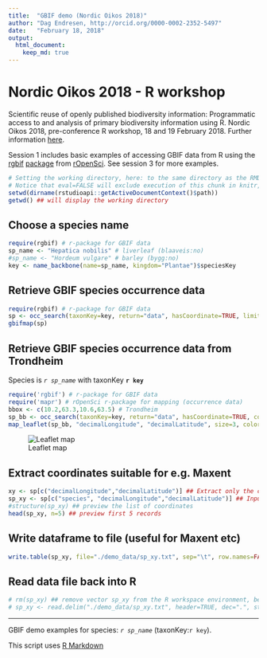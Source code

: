 ```yaml
---
title:  "GBIF demo (Nordic Oikos 2018)"
author: "Dag Endresen, http://orcid.org/0000-0002-2352-5497"
date:   "February 18, 2018"
output:
  html_document:
    keep_md: true
---
```



# Nordic Oikos 2018 - R workshop

Scientific reuse of openly published biodiversity information: Programmatic access to and analysis of primary biodiversity information using R. Nordic Oikos 2018, pre-conference R workshop, 18 and 19 February 2018. Further information [here](http://www.gbif.no/events/2018/Nordic-Oikos-2018-R-workshop.html).

Session 1 includes basic examples of accessing GBIF data from R using the [rgbif](https://www.gbif.org/tool/81747/rgbif) [package](https://cran.r-project.org/web/packages/rgbif/index.html) from [rOpenSci](https://ropensci.org/). See session 3 for more examples.


```r
# Setting the working directory, here: to the same directory as the RMD-script
# Notice that eval=FALSE will exclude execution of this chunk in knitr, but enable manual execution in RStudio
setwd(dirname(rstudioapi::getActiveDocumentContext()$path))
getwd() ## will display the working directory
```

## Choose a species name
```r
require(rgbif) # r-package for GBIF data
sp_name <- "Hepatica nobilis" # liverleaf (blaaveis:no)
#sp_name <- "Hordeum vulgare" # barley (bygg:no)
key <- name_backbone(name=sp_name, kingdom="Plantae")$speciesKey
```

## Retrieve GBIF species occurrence data
```r
require(rgbif) # r-package for GBIF data
sp <- occ_search(taxonKey=key, return="data", hasCoordinate=TRUE, limit=200) 
gbifmap(sp)
```


## Retrieve GBIF species occurrence data from Trondheim
Species is *`r sp_name`* with taxonKey **`r key`**
```r
require('rgbif') # r-package for GBIF data
require('mapr') # rOpenSci r-package for mapping (occurrence data)
bbox <- c(10.2,63.3,10.6,63.5) # Trondheim
sp_bb <- occ_search(taxonKey=key, return="data", hasCoordinate=TRUE, country="NO", geometry=bbox, limit=200) 
map_leaflet(sp_bb, "decimalLongitude", "decimalLatitude", size=3, color="blue")
```

![Leaflet map](demo_data/s1_leaflet_map.png "Leaflet map")


## Extract coordinates suitable for e.g. Maxent
```r
xy <- sp[c("decimalLongitude","decimalLatitude")] ## Extract only the coordinates
sp_xy <- sp[c("species", "decimalLongitude","decimalLatitude")] ## Input format for Maxent
#structure(sp_xy) ## preview the list of coordinates
head(sp_xy, n=5) ## preview first 5 records
```

## Write dataframe to file (useful for Maxent etc)
```r
write.table(sp_xy, file="./demo_data/sp_xy.txt", sep="\t", row.names=FALSE, qmethod="double") ## for Maxent
```

## Read data file back into R
```r
# rm(sp_xy) ## remove vector sp_xy from the R workspace environment, before re-loading
# sp_xy <- read.delim("./demo_data/sp_xy.txt", header=TRUE, dec=".", stringsAsFactors=FALSE)
```

***

GBIF demo examples for species: *`r sp_name`* (taxonKey:`r key`).

This script uses [R Markdown](http://rmarkdown.rstudio.com/)
